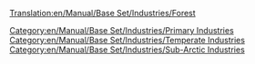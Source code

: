 [[Translation:en/Manual/Base Set/Industries/Forest]]
{{en/Manual/Base Set/Industries/Industries|Image=[[File:en/Manual/Base Set/Industries/Forest(industry).png]][[File:en/Manual/Base Set/Industries/Snowforest.png]]
|name=Forest
|climates=[[en/Manual/Climates]], [[en/Manual/Climates]].
|accepts=Nothing
|produces=[[en/Manual/Base Set/Cargos/Wood]].
|notes=Not present in [[en/Manual/Climates]]. The Sub Arctic Wood is for a different [[en/Manual/Industries|industry]] chain.
}}
[[Category:en/Manual/Base Set/Industries/Primary Industries]]
[[Category:en/Manual/Base Set/Industries/Temperate Industries]]
[[Category:en/Manual/Base Set/Industries/Sub-Arctic Industries]]